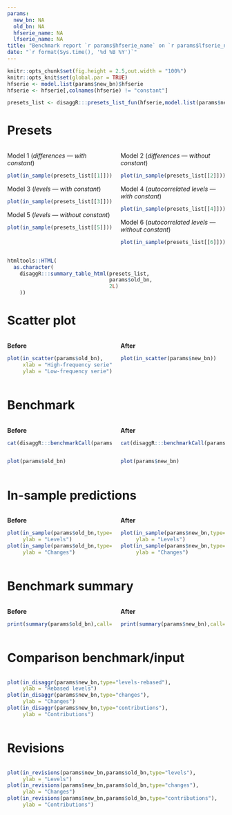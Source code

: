 ---
params:
  new_bn: NA
  old_bn: NA
  hfserie_name: NA
  lfserie_name: NA
title: "Benchmark report `r params$hfserie_name` on `r params$lfserie_name`"
date: "`r format(Sys.time(), '%d %B %Y')`"
---

```{r include=F}
knitr::opts_chunk$set(fig.height = 2.5,out.width = "100%")
knitr::opts_knit$set(global.par = TRUE)
hfserie <- model.list(params$new_bn)$hfserie
hfserie <- hfserie[,colnames(hfserie) != "constant"]

presets_list <- disaggR:::presets_list_fun(hfserie,model.list(params$new_bn)$lfserie)
```

# Presets

:::: {.columns}

::: {.column width="50%"}

Model 1 (*differences --- with constant*)

```{r echo=FALSE}
plot(in_sample(presets_list[[1]]))
```

Model 3 (*levels --- with constant*)

```{r echo=FALSE}
plot(in_sample(presets_list[[3]]))
```

Model 5 (*levels --- without constant*)

```{r echo=FALSE}
plot(in_sample(presets_list[[5]]))
```

:::

::: {.column width="50%"}

Model 2 (*differences --- without constant*)

```{r echo=FALSE}
plot(in_sample(presets_list[[2]]))
```

Model 4 (*autocorrelated levels --- with constant*)

```{r echo=FALSE}
plot(in_sample(presets_list[[4]]))
```

Model 6 (*autocorrelated levels --- without constant*)

```{r echo=FALSE}
plot(in_sample(presets_list[[6]]))
```

:::

::::

```{r echo=FALSE,results = 'asis'}
htmltools::HTML(
  as.character(
    disaggR:::summary_table_html(presets_list,
                                 params$old_bn,
                                 2L)
    ))
```

# Scatter plot

:::: {.columns}

::: {.column width="50%"}

**Before**

```{r echo=FALSE,fig.height=5}
plot(in_scatter(params$old_bn),
     xlab = "High-frequency serie",
     ylab = "Low-frequency serie")
```

:::

::: {.column width="50%"}

**After**

```{r echo=FALSE,fig.height=5}
plot(in_scatter(params$new_bn))
```

:::

::::

# Benchmark

:::: {.columns}

::: {.column width="50%"}

**Before**

```{r echo=FALSE,comment="\t"}
cat(disaggR:::benchmarkCall(params$old_bn,params$hfserie_name,params$lfserie_name))
```

:::


::: {.column width="50%"}

**After**

```{r echo=FALSE,comment="\t"}
cat(disaggR:::benchmarkCall(params$new_bn,params$hfserie_name,params$lfserie_name))
```

:::

::::

:::: {.columns}

::: {.column width="50%"}

```{r echo=FALSE}
plot(params$old_bn)
```

:::

::: {.column width="50%"}

```{r echo=FALSE}
plot(params$new_bn)
```

:::

::::

# In-sample predictions

:::: {.columns}

::: {.column width="50%"}

**Before**

```{r echo=FALSE}
plot(in_sample(params$old_bn,type="levels"),
     ylab = "Levels")
plot(in_sample(params$old_bn,type="changes"),
     ylab = "Changes")
```

:::

::: {.column width="50%"}

**After**

```{r echo=FALSE}
plot(in_sample(params$new_bn,type="levels"),
     ylab = "Levels")
plot(in_sample(params$new_bn,type="changes"),
     ylab = "Changes")
```

:::

::::

# Benchmark summary

:::: {.columns}

::: {.column width="50%"}

**Before**

```{r echo=FALSE}
print(summary(params$old_bn),call=FALSE)
```

:::

::: {.column width="50%"}

**After**

```{r echo=FALSE}
print(summary(params$new_bn),call=FALSE)
```

:::

::::

# Comparison benchmark/input

:::: {.columns}

::: {.column width="100%"}

```{r echo=FALSE,fig.width = 14}
plot(in_disaggr(params$new_bn,type="levels-rebased"),
     ylab = "Rebased levels")
plot(in_disaggr(params$new_bn,type="changes"),
     ylab = "Changes")
plot(in_disaggr(params$new_bn,type="contributions"),
     ylab = "Contributions")
```

:::

::::

# Revisions

:::: {.columns}

::: {.column width="100%"}

```{r echo=FALSE,fig.width=14}
plot(in_revisions(params$new_bn,params$old_bn,type="levels"),
     ylab = "Levels")
plot(in_revisions(params$new_bn,params$old_bn,type="changes"),
     ylab = "Changes")
plot(in_revisions(params$new_bn,params$old_bn,type="contributions"),
     ylab = "Contributions")
```

:::

::::